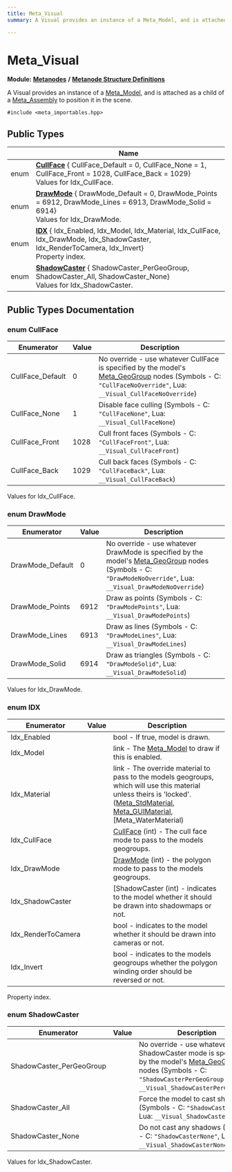 ```yaml
---
title: Meta_Visual
summary: A Visual provides an instance of a Meta_Model, and is attached as a child of a Meta_Assembly to position it in the scene. 

---
```


# Meta_Visual

**Module:** **[Metanodes](../Modules/group__api__metanodes.mdx)** **/** **[Metanode Structure Definitions](../Modules/group__api__metadefs.mdx)**



A Visual provides an instance of a [Meta_Model](../Classes/struct_meta___model.mdx), and is attached as a child of a [Meta_Assembly](../Classes/struct_meta___assembly.mdx) to position it in the scene. 


`#include <meta_importables.hpp>`

## Public Types

|                | Name           |
| -------------- | -------------- |
| enum| **[CullFace](../Classes/struct_meta___visual.mdx#enum-cullface)** { CullFace_Default = 0, CullFace_None = 1, CullFace_Front = 1028, CullFace_Back = 1029}<br />Values for Idx_CullFace.  |
| enum| **[DrawMode](../Classes/struct_meta___visual.mdx#enum-drawmode)** { DrawMode_Default = 0, DrawMode_Points = 6912, DrawMode_Lines = 6913, DrawMode_Solid = 6914}<br />Values for Idx_DrawMode.  |
| enum| **[IDX](../Classes/struct_meta___visual.mdx#enum-idx)** { Idx_Enabled, Idx_Model, Idx_Material, Idx_CullFace, Idx_DrawMode, Idx_ShadowCaster, Idx_RenderToCamera, Idx_Invert}<br />Property index.  |
| enum| **[ShadowCaster](../Classes/struct_meta___visual.mdx#enum-shadowcaster)** { ShadowCaster_PerGeoGroup, ShadowCaster_All, ShadowCaster_None}<br />Values for Idx_ShadowCaster.  |

## Public Types Documentation

### enum CullFace

| Enumerator | Value | Description |
| ---------- | ----- | ----------- |
| CullFace_Default | 0| No override - use whatever CullFace is specified by the model's [Meta_GeoGroup](../Classes/struct_meta___geo_group.mdx) nodes (Symbols - C: `"CullFaceNoOverride"`, Lua: `__Visual_CullFaceNoOverride`)   |
| CullFace_None | 1| Disable face culling (Symbols - C: `"CullFaceNone"`, Lua: `__Visual_CullFaceNone`)   |
| CullFace_Front | 1028| Cull front faces (Symbols - C: `"CullFaceFront"`, Lua: `__Visual_CullFaceFront`)   |
| CullFace_Back | 1029| Cull back faces (Symbols - C: `"CullFaceBack"`, Lua: `__Visual_CullFaceBack`)   |



Values for Idx_CullFace. 

### enum DrawMode

| Enumerator | Value | Description |
| ---------- | ----- | ----------- |
| DrawMode_Default | 0| No override - use whatever DrawMode is specified by the model's [Meta_GeoGroup](../Classes/struct_meta___geo_group.mdx) nodes (Symbols - C: `"DrawModeNoOverride"`, Lua: `__Visual_DrawModeNoOverride`)   |
| DrawMode_Points | 6912| Draw as points (Symbols - C: `"DrawModePoints"`, Lua: `__Visual_DrawModePoints`)   |
| DrawMode_Lines | 6913| Draw as lines (Symbols - C: `"DrawModeLines"`, Lua: `__Visual_DrawModeLines`)   |
| DrawMode_Solid | 6914| Draw as triangles (Symbols - C: `"DrawModeSolid"`, Lua: `__Visual_DrawModeSolid`)   |



Values for Idx_DrawMode. 

### enum IDX

| Enumerator | Value | Description |
| ---------- | ----- | ----------- |
| Idx_Enabled | | bool - If true, model is drawn.   |
| Idx_Model | | link - The [Meta_Model](../Classes/struct_meta___model.mdx) to draw if this is enabled.   |
| Idx_Material | | link - The override material to pass to the models geogroups, which will use this material unless theirs is 'locked'. ([Meta_StdMaterial](../Classes/struct_meta___std_material.mdx), [Meta_GUIMaterial](../Classes/struct_meta___g_u_i_material.mdx), [Meta_WaterMaterial)   |
| Idx_CullFace | | [CullFace](../Classes/struct_meta___visual.mdx#enum-cullface) (int) - The cull face mode to pass to the models geogroups.   |
| Idx_DrawMode | | [DrawMode](../Classes/struct_meta___visual.mdx#enum-drawmode) (int) - the polygon mode to pass to the models geogroups.   |
| Idx_ShadowCaster | | [ShadowCaster (int) - indicates to the model whether it should be drawn into shadowmaps or not.   |
| Idx_RenderToCamera | | bool - indicates to the model whether it should be drawn into cameras or not.   |
| Idx_Invert | | bool - indicates to the models geogroups whether the polygon winding order should be reversed or not.   |



Property index. 

### enum ShadowCaster

| Enumerator | Value | Description |
| ---------- | ----- | ----------- |
| ShadowCaster_PerGeoGroup | | No override - use whatever ShadowCaster mode is specified by the model's [Meta_GeoGroup](../Classes/struct_meta___geo_group.mdx) nodes (Symbols - C: `"ShadowCasterPerGeoGroup"`, Lua: `__Visual_ShadowCasterPerGeoGroup`)   |
| ShadowCaster_All | | Force the model to cast shadows (Symbols - C: `"ShadowCasterAll"`, Lua: `__Visual_ShadowCasterAll`)   |
| ShadowCaster_None | | Do not cast any shadows (Symbols - C: `"ShadowCasterNone"`, Lua: `__Visual_ShadowCasterNone`)   |



Values for Idx_ShadowCaster. 

